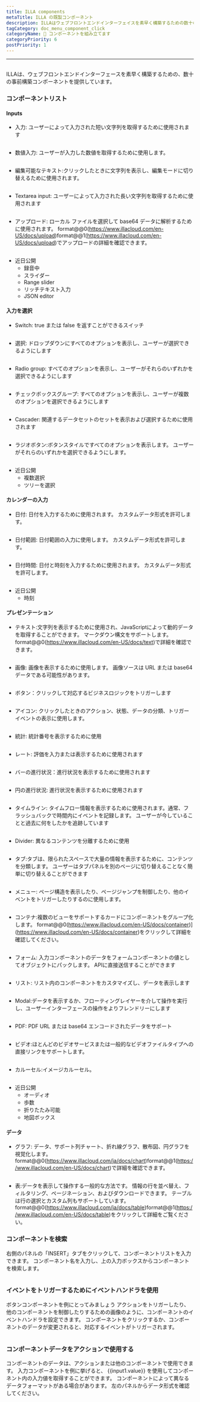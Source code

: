 ```yaml
---
title: ILLA components
metaTitle: ILLA の既製コンポーネント
description: ILLAはウェブフロントエンドインターフェイスを素早く構築するための数十の事前構築コンポーネントを提供しています
tagCategory: doc_menu_component_click
categoryName: 🧬 コンポーネントを組み立てます
categoryPriority: 6
postPriority: 1
---
```


* * *

## <Heading hidden>ILLA components</Heading>

ILLAは、ウェブフロントエンドインターフェースを素早く構築するための、数十の事前構築コンポーネントを提供しています。

### コンポーネントリスト

#### Inputs

-   入力: ユーザーによって入力された短い文字列を取得するために使用されます

<img
  src='https://cdn.illacloud.com/official-website/img/docs/assemble/illa_components.png'
  alt=""
/>

-   数値入力: ユーザーが入力した数値を取得するために使用します。

<img
  src='https://cdn.illacloud.com/official-website/img/docs/assemble/illa_components(1).png'
  alt=""
/>

-   編集可能なテキスト:クリックしたときに文字列を表示し、編集モードに切り替えるために使用されます。

<img
  src='https://cdn.illacloud.com/official-website/img/docs/assemble/illa_components(2).png'
  alt=""
/>

-   Textarea input: ユーザーによって入力された長い文字列を取得するために使用されます

<img
  src='https://cdn.illacloud.com/official-website/img/docs/assemble/illa_components(3).png'
  alt=""
/>

-   アップロード: ローカル ファイルを選択して base64 データに解析するために使用されます。 format@@0(https://www.illacloud.com/en-US/docs/upload)format@@1(https://www.illacloud.com/en-US/docs/upload)でアップロードの詳細を確認できます。

<img
  src='https://cdn.illacloud.com/official-website/img/docs/assemble/illa_components(4).png'
  alt=""
/>

-   近日公開
    -   録音中
    -   スライダー
    -   Range slider
    -   リッチテキスト入力
    -   JSON editor

#### 入力を選択

-   Switch: true または false を返すことができるスイッチ

<img
  src='https://cdn.illacloud.com/official-website/img/docs/assemble/illa_components(5).png'
  alt=""
/>

-   選択: ドロップダウンにすべてのオプションを表示し、ユーザーが選択できるようにします

<img
  src='https://cdn.illacloud.com/official-website/img/docs/assemble/illa_components(6).png'
  alt=""
/>

-   Radio group: すべてのオプションを表示し、ユーザーがそれらのいずれかを選択できるようにします

<img
  src='https://cdn.illacloud.com/official-website/img/docs/assemble/illa_components(7).png'
  alt=""
/>

-   チェックボックスグループ: すべてのオプションを表示し、ユーザーが複数のオプションを選択できるようにします

<img
  src='https://cdn.illacloud.com/official-website/img/docs/assemble/illa_components(8).png'
  alt=""
/>

-   Cascader: 関連するデータセットのセットを表示および選択するために使用されます

<img
  src='https://cdn.illacloud.com/official-website/img/docs/assemble/illa_components(9).png'
  alt=""
/>

-   ラジオボタン:ボタンスタイルですべてのオプションを表示します。 ユーザーがそれらのいずれかを選択できるようにします。

<img
  src='https://cdn.illacloud.com/official-website/img/docs/assemble/illa_components(10).png'
  alt=""
/>

-   近日公開
    -   複数選択
    -   ツリーを選択

#### カレンダーの入力

-   日付: 日付を入力するために使用されます。 カスタムデータ形式を許可します。

<img
  src='https://cdn.illacloud.com/official-website/img/docs/assemble/illa_components(11).png'
  alt=""
/>

-   日付範囲: 日付範囲の入力に使用します。 カスタムデータ形式を許可します。

<img
  src='https://cdn.illacloud.com/official-website/img/docs/assemble/illa_components(12).png'
  alt=""
/>

-   日付時間: 日付と時刻を入力するために使用されます。 カスタムデータ形式を許可します。

<img
  src='https://cdn.illacloud.com/official-website/img/docs/assemble/illa_components(13).png'
  alt=""
/>

-   近日公開
    -   時刻

#### プレゼンテーション

-   テキスト:文字列を表示するために使用され、JavaScriptによって動的データを取得することができます。 マークダウン構文をサポートします。 format@@0(<https://www.illacloud.com/en-US/docs/text>)で詳細を確認できます。

<img
  src='https://cdn.illacloud.com/official-website/img/docs/assemble/illa_components(14).png'
  alt=""
/>

-   画像: 画像を表示するために使用します。 画像ソースは URL または base64 データである可能性があります。

<img
  src='https://cdn.illacloud.com/official-website/img/docs/assemble/illa_components(15).png'
  alt=""
/>

-   ボタン：クリックして対応するビジネスロジックをトリガーします

<img
  src='https://cdn.illacloud.com/official-website/img/docs/assemble/illa_components(16).png'
  alt=""
/>

-   アイコン: クリックしたときのアクション、状態、データの分類、トリガーイベントの表示に使用します。

<img
  src='https://cdn.illacloud.com/official-website/img/docs/assemble/illa_components(17).png'
  alt=""
/>

-   統計: 統計番号を表示するために使用

<img
  src='https://cdn.illacloud.com/official-website/img/docs/assemble/illa_components(18).png'
  alt=""
/>

-   レート: 評価を入力または表示するために使用されます

<img
  src='https://cdn.illacloud.com/official-website/img/docs/assemble/illa_components(19).png'
  alt=""
/>

-   バーの進行状況：進行状況を表示するために使用されます

<img
  src='https://cdn.illacloud.com/official-website/img/docs/assemble/illa_components(20).png'
  alt=""
/>

-   円の進行状況: 進行状況を表示するために使用されます

<img
  src='https://cdn.illacloud.com/official-website/img/docs/assemble/illa_components(21).png'
  alt=""
/>

-   タイムライン: タイムフロー情報を表示するために使用されます。通常、フラッシュバックで時間内にイベントを記録します。 ユーザーが今していることと過去に何をしたかを追跡しています

<img
  src='https://cdn.illacloud.com/official-website/img/docs/assemble/illa_components(22).png'
  alt=""
/>

-   Divider: 異なるコンテンツを分離するために使用

<img
  src='https://cdn.illacloud.com/official-website/img/docs/assemble/illa_components(23).png'
  alt=""
/>

-   タブ:タブは、限られたスペースで大量の情報を表示するために、コンテンツを分類します。 ユーザーはタブパネルを別のページに切り替えることなく簡単に切り替えることができます

<img
  src='https://cdn.illacloud.com/official-website/img/docs/assemble/illa_components(24).png'
  alt=""
/>

-   メニュー: ページ構造を表示したり、ページジャンプを制御したり、他のイベントをトリガーしたりするのに使用します。

<img
  src='https://cdn.illacloud.com/official-website/img/docs/assemble/illa_components(25).png'
  alt=""
/>

-   コンテナ:複数のビューをサポートするカードにコンポーネントをグループ化します。 format@@0(https://www.illacloud.com/en-US/docs/container)](https://www.illacloud.com/en-US/docs/container)をクリックして詳細を確認してください。

<img
  src='https://cdn.illacloud.com/official-website/img/docs/assemble/illa_components(26).png'
  alt=""
/>

-   フォーム: 入力コンポーネントのデータをフォームコンポーネントの値としてオブジェクトにパックします。 APIに直接送信することができます

<img
  src='https://cdn.illacloud.com/official-website/img/docs/assemble/illa_components(27).png'
  alt=""
/>

-   リスト: リスト内のコンポーネントをカスタマイズし、データを表示します

<img
  src='https://cdn.illacloud.com/official-website/img/docs/assemble/illa_components(28).png'
  alt=""
/>

-   Modal:データを表示するか、フローティングレイヤーを介して操作を実行し、ユーザーインターフェースの操作をよりフレンドリーにします

<img
  src='https://cdn.illacloud.com/official-website/img/docs/assemble/illa_components(29).png'
  alt=""
/>

-   PDF: PDF URL または base64 エンコードされたデータをサポート

<img
  src='https://cdn.illacloud.com/official-website/img/docs/assemble/illa_components(30).png'
  alt=""
/>

-   ビデオ:ほとんどのビデオサービスまたは一般的なビデオファイルタイプへの直接リンクをサポートします。

<img
  src='https://cdn.illacloud.com/official-website/img/docs/assemble/illa_components(31).png'
  alt=""
/>

-   カルーセル:イメージカルーセル。

<img
  src='https://cdn.illacloud.com/official-website/img/docs/assemble/illa_components(32).png'
  alt=""
/>

-   近日公開
    -   オーディオ
    -   歩数
    -   折りたたみ可能
    -   地図ボックス

#### データ

-   グラフ: データ、サポート列チャート、折れ線グラフ、散布図、円グラフを視覚化します。 format@@0(https://www.illacloud.com/ja/docs/chart)format@@1(https://www.illacloud.com/en-US/docs/chart)で詳細を確認できます。

<img
  src='https://cdn.illacloud.com/official-website/img/docs/assemble/illa_components(33).png'
  alt=""
/>

-   表:データを表示して操作する一般的な方法です。 情報の行を並べ替え、フィルタリング、ページネーション、およびダウンロードできます。 テーブルは行の選択とカスタム列もサポートしています。 format@@0(https://www.illacloud.com/ja/docs/table)format@@1(https://www.illacloud.com/en-US/docs/table)をクリックして詳細をご覧ください。

### コンポーネントを検索

右側のパネルの「INSERT」タブをクリックして、コンポーネントリストを入力できます。 コンポーネント名を入力し、上の入力ボックスからコンポーネントを検索します。

<img
  src='https://cdn.illacloud.com/official-website/img/docs/assemble/illa_components(34).png'
  alt=""
/>

### イベントをトリガーするためにイベントハンドラを使用

ボタンコンポーネントを例にとってみましょう アクションをトリガーしたり、他のコンポーネントを制御したりするための画像のように、コンポーネントのイベントハンドラを設定できます。 コンポーネントをクリックするか、コンポーネントのデータが変更されると、対応するイベントがトリガーされます。

<img
  src='https://cdn.illacloud.com/official-website/img/docs/assemble/illa_components(35).png'
  alt=""
/>

### コンポーネントデータをアクションで使用する

コンポーネントのデータは、アクションまたは他のコンポーネントで使用できます。 入力コンポーネントを例に挙げると、 {{input1.value}} を使用してコンポーネント内の入力値を取得することができます。 コンポーネントによって異なるデータフォーマットがある場合があります。 左のパネルからデータ形式を確認してください。

<img
  src='https://cdn.illacloud.com/official-website/img/docs/assemble/illa_components(36).png'
  alt=""
/>
